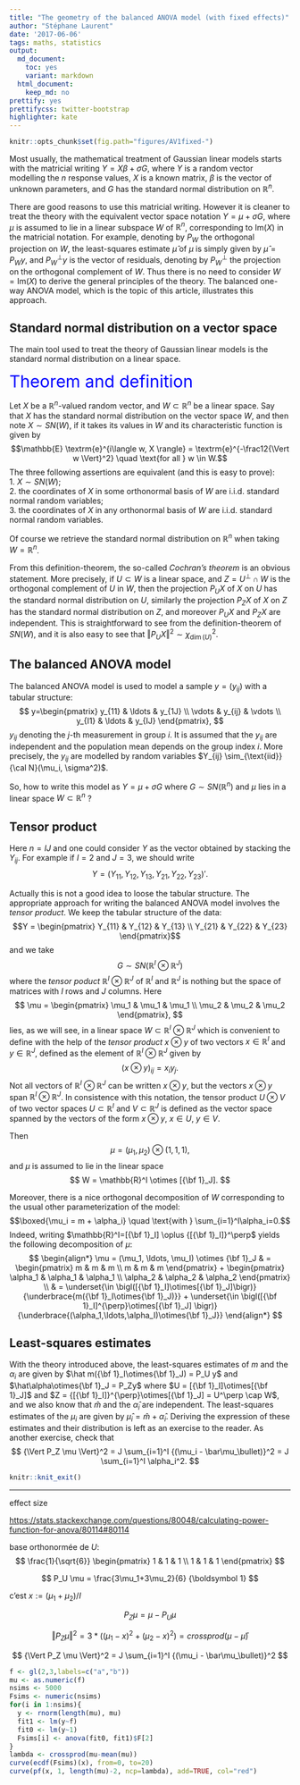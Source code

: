 ```yaml
---
title: "The geometry of the balanced ANOVA model (with fixed effects)"
author: "Stéphane Laurent"
date: '2017-06-06'
tags: maths, statistics
output:
  md_document:
    toc: yes
    variant: markdown
  html_document:
    keep_md: no
prettify: yes
prettifycss: twitter-bootstrap
highlighter: kate
--- 
```


```r
knitr::opts_chunk$set(fig.path="figures/AV1fixed-")
```


Most usually, the mathematical treatment of Gaussian linear models starts with 
the matricial writing $Y=X\beta+\sigma G$, where $Y$ is a random vector modelling the 
$n$ response values, $X$ is a known matrix, $\beta$ is 
the vector of unknown parameters, and $G$ has the standard normal distribution on 
$\mathbb{R}^n$. 

There are good reasons to use this matricial writing. However it is cleaner to treat 
the theory with the equivalent vector space notation $Y = \mu + \sigma G$, where 
$\mu$ is assumed to lie in a linear subspace $W$ of $\mathbb{R}^n$, 
corresponding to $\text{Im}(X)$ in the matricial notation. 
For example, denoting by $P_W$ the orthogonal projection on $W$, the least-squares 
estimate $\hat\mu$ of $\mu$ is simply given by $\hat\mu=P_Wy$, and 
$P_W^\perp y$ is the vector of residuals, denoting by $P^\perp_W$ the projection on the orthogonal complement of 
$W$. Thus there is no 
need to consider $W=\text{Im}(X)$ to derive 
the general principles of the theory. 
The balanced one-way ANOVA model, 
which is the topic of this article, illustrates this approach. 


## Standard normal distribution on a vector space 

The main tool used to treat the theory of Gaussian linear models is the 
standard normal distribution on a linear space.

<div class="title_box"><span id="boxtitle" style="color:blue;font-size:30px;">Theorem and definition</span><p id="boxcontent">
Let $X$ be a $\mathbb{R}^n$-valued random vector, and
$W \subset \mathbb{R}^n$ be a linear space. Say that $X$ has the
standard normal distribution on the vector space $W$, and then note
$X \sim SN(W)$, if it takes its values in $W$ and its characteristic
function is given by
$$\mathbb{E} \textrm{e}^{i\langle w, X \rangle} = \textrm{e}^{-\frac12{\Vert w \Vert}^2} \quad \text{for all } w \in W.$$
The three following assertions are equivalent (and this is easy to
prove): <br/> 1. $X \sim SN(W)$; <br/> 2. the coordinates of $X$ in some
orthonormal basis of $W$ are i.i.d. standard normal random variables;
<br/> 3. the coordinates of $X$ in any orthonormal basis of $W$ are
i.i.d. standard normal random variables.</p></div>



Of course we retrieve the standard normal distribution on $\mathbb{R}^n$ when taking $W=\mathbb{R}^n$. 

From this definition-theorem, the so-called *Cochran's theorem* is an obvious statement. 
More precisely, if $U \subset W$ is a linear space, and $Z=U^\perp \cap W$ is the orthogonal complement of $U$ in $W$, then the projection $P_UX$ of $X$ on $U$ has the standard normal distribution on $U$, similarly the projection $P_ZX$ of $X$ on $Z$ has the standard normal distribution on $Z$, and moreover $P_UX$ and $P_ZX$ are independent. 
This is straightforward to see from the definition-theorem of $SN(W)$, and it is also easy to see that ${\Vert P_UX\Vert}^2 \sim \chi^2_{\dim(U)}$.



## The balanced ANOVA model 

The balanced ANOVA model is used to model a sample $y=(y_{ij})$ with a tabular structure:
$$
y=\begin{pmatrix}
y_{11} & \ldots & y_{1J} \\
\vdots & y_{ij} & \vdots \\
y_{I1} & \ldots & y_{IJ}
\end{pmatrix},
$$
$y_{ij}$ denoting the $j$-th measurement in group $i$. 
It is assumed that the $y_{ij}$ are independent and the population mean depends on the group index $i$. More precisely, the $y_{ij}$ are modelled by random variables $Y_{ij} \sim_{\text{iid}} {\cal N}(\mu_i, \sigma^2)$. 

So, how to write this model as $Y=\mu + \sigma G$ where $G \sim SN(\mathbb{R}^n)$ and $\mu$ lies in a linear space $W \subset \mathbb{R}^n$ ? 


## Tensor product 

Here $n=IJ$ and one could consider $Y$ as the vector obtained by stacking the $Y_{ij}$. 
For example if $I=2$ and $J=3$, we should write 
$$Y={(Y_{11}, Y_{12}, Y_{13}, Y_{21}, Y_{22}, Y_{23})}'.$$

Actually this is not a good idea to loose the tabular structure. 
The appropriate approach for writing the balanced ANOVA model involves the *tensor product*. 
We keep the tabular structure of the data:
$$Y = \begin{pmatrix} 
Y_{11} & Y_{12} & Y_{13} \\
Y_{21} & Y_{22} & Y_{23}
\end{pmatrix}$$
and we take $$G \sim SN(\mathbb{R}^I\otimes\mathbb{R}^J)$$ 
where the *tensor poduct* $\mathbb{R}^I\otimes\mathbb{R}^J$ of $\mathbb{R}^I$ and $\mathbb{R}^J$ is nothing but the space of matrices with $I$ rows and $J$ columns.
Here 
$$
\mu = \begin{pmatrix} 
\mu_1 & \mu_1 & \mu_1 \\
\mu_2 & \mu_2 & \mu_2 
\end{pmatrix},
$$
lies, as we will see, in a linear space $W \subset \mathbb{R}^I\otimes\mathbb{R}^J$ which is convenient to define with the help of the *tensor product* $x \otimes y$ of two vectors $x \in \mathbb{R}^I$ and $y \in \mathbb{R}^J$, defined as the element of $\mathbb{R}^I\otimes\mathbb{R}^J$ given by 
$$
{(x \otimes y)}_{ij}=x_iy_j.
$$
Not all vectors of $\mathbb{R}^I\otimes\mathbb{R}^J$ can be written $x \otimes y$, but the vectors $x \otimes y$ span $\mathbb{R}^I\otimes\mathbb{R}^J$. In consistence with this notation, the tensor product $U \otimes V$ of two vector spaces $U \subset \mathbb{R}^I$ and $V \subset \mathbb{R}^J$ is defined as the vector space spanned by the vectors of the form $x \otimes y$, $x \in U$, $y \in V$. 

Then  
$$
\mu = (\mu_1, \mu_2) \otimes (1,1,1),
$$
and $\mu$ is assumed to lie in the linear space 
$$
W = \mathbb{R}^I \otimes [{\bf 1}_J].
$$

Moreover, there is a nice orthogonal decomposition of $W$ corresponding to the usual other parameterization of the model:
$$\boxed{\mu_i = m + \alpha_i} \quad \text{with } \sum_{i=1}^I\alpha_i=0.$$
Indeed, writing $\mathbb{R}^I=[{\bf 1}_I] \oplus {[{\bf 1}_I]}^\perp$ yields the following decomposition of $\mu$:
$$
\begin{align*}
\mu = (\mu_1, \ldots, \mu_I) \otimes {\bf 1}_J & = 
\begin{pmatrix} 
m & m & m \\
m & m & m 
\end{pmatrix} + 
\begin{pmatrix} 
\alpha_1 & \alpha_1 & \alpha_1 \\
\alpha_2 & \alpha_2 & \alpha_2 
\end{pmatrix} \\ 
& = \underset{\in \bigl([{\bf 1}_I]\otimes[{\bf 1}_J]\bigr)}{\underbrace{m({\bf 1}_I\otimes{\bf 1}_J)}} + \underset{\in \bigl([{\bf 1}_I]^{\perp}\otimes[{\bf 1}_J] \bigr)}{\underbrace{(\alpha_1,\ldots,\alpha_I)\otimes{\bf 1}_J}} 
\end{align*}
$$


## Least-squares estimates

With the theory introduced above,  the least-squares estimates of 
 $m$ and the $\alpha_i$ are  given by 
$\hat m({\bf 1}_I\otimes{\bf 1}_J) = P_U y$ and 
  $\hat\alpha\otimes{\bf 1}_J = P_Zy$  where $U = [{\bf 1}_I]\otimes[{\bf 1}_J]$ 
and $Z = {[{\bf 1}_I]}^{\perp}\otimes[{\bf 1}_J] = U^\perp \cap W$, and 
we also know that $\hat m$ and the $\hat\alpha_i$ are independent. 
The least-squares estimates of the $\mu_i$ are given by $\hat\mu_i=\hat m +\hat\alpha_i$. 
Deriving the expression of these estimates and their distribution is left as an exercise to the reader. 
As another exercise, check that 
$$
{\Vert P_Z \mu \Vert}^2 =  J \sum_{i=1}^I {(\mu_i - \bar\mu_\bullet)}^2 =
J \sum_{i=1}^I \alpha_i^2.
$$


```r
knitr::knit_exit()
```


________

effect size 

<https://stats.stackexchange.com/questions/80048/calculating-power-function-for-anova/80114#80114>

base orthonormée de $U$: 
$$
\frac{1}{\sqrt{6}} \begin{pmatrix} 
1 & 1 & 1 \\
1 & 1 & 1 
\end{pmatrix}
$$

$$
P_U \mu = \frac{3\mu_1+3\mu_2}{6} {\boldsymbol 1}
$$

c'est $x := (\mu_1+\mu_2)/I$

$$
P_Z \mu = \mu - P_U \mu
$$

$$
{\Vert P_Z \mu \Vert}^2 = 
3*((\mu_1-x)^2+(\mu_2-x)^2) = crossprod(\mu-\bar\mu)
$$

$$
{\Vert P_Z \mu \Vert}^2 =  J \sum_{i=1}^I {(\mu_i - \bar\mu_\bullet)}^2
$$

```r
f <- gl(2,3,labels=c("a","b"))
mu <- as.numeric(f)
nsims <- 5000
Fsims <- numeric(nsims)
for(i in 1:nsims){
  y <- rnorm(length(mu), mu)
  fit1 <- lm(y~f)
  fit0 <- lm(y~1)
  Fsims[i] <- anova(fit0, fit1)$F[2]
}
lambda <- crossprod(mu-mean(mu))
curve(ecdf(Fsims)(x), from=0, to=20)
curve(pf(x, 1, length(mu)-2, ncp=lambda), add=TRUE, col="red")
```

